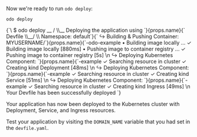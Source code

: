 
Now we're ready to run `odo deploy`:

```console
odo deploy
```

<div>
<CodeBlock language="console">
{`\
$ odo deploy
  __
 /  \\__     Deploying the application using `}{props.name}{` Devfile
 \\__/  \\    Namespace: default`}<Version/>{`
↪ Building & Pushing Container: MYUSERNAME/`}{props.name}{`-odo-example
 •  Building image locally  ...
 ✓  Building image locally [880ms]
 •  Pushing image to container registry  ...
 ✓  Pushing image to container registry [5s]
\n
↪ Deploying Kubernetes Component: `}{props.name}{`-example
 ✓  Searching resource in cluster
 ✓  Creating kind Deployment [48ms]
\n
↪ Deploying Kubernetes Component: `}{props.name}{`-example
 ✓  Searching resource in cluster
 ✓  Creating kind Service [51ms]
\n
↪ Deploying Kubernetes Component: `}{props.name}{`-example
 ✓  Searching resource in cluster
 ✓  Creating kind Ingress [49ms]
\n
Your Devfile has been successfully deployed
`}
</CodeBlock>
</div>

Your application has now been deployed to the Kubernetes cluster with Deployment, Service, and Ingress resources.

Test your application by visiting the `DOMAIN_NAME` variable that you had set in the `devfile.yaml`.
